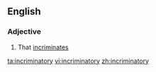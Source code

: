 ==English==

===Adjective===
{{en-adj}}

# That [[incriminate]]s

[[ta:incriminatory]]
[[vi:incriminatory]]
[[zh:incriminatory]]